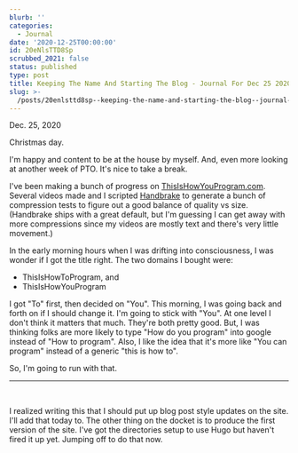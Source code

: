 ```yaml
---
blurb: ''
categories:
  - Journal
date: '2020-12-25T00:00:00'
id: 20eNlsTTD8Sp
scrubbed_2021: false
status: published
type: post
title: Keeping The Name And Starting The Blog - Journal For Dec 25 2020
slug: >-
  /posts/20enlsttd8sp--keeping-the-name-and-starting-the-blog--journal-for-dec-25-2020
---
```


Dec. 25, 2020

Christmas day. 

I'm happy and content to be at the house by myself. And, even more looking at another week of PTO. It's nice to take a break.

I've been making a bunch of progress on [ThisIsHowYouProgram.com](http://thisishowyouprogram.com). Several videos made and I scripted [Handbrake](https://handbrake.fr) to generate a bunch of compression tests to figure out a good balance of quality vs size. (Handbrake ships with a great default, but I'm guessing I can get away with more compressions since my videos are mostly text and there's very little movement.)

In the early morning hours when I was drifting into consciousness, I was wonder if I got the title right. The two domains I bought were:

- ThisIsHowToProgram, and
- ThisIsHowYouProgram

I got "To" first, then decided on "You". This morning, I was going back and forth on if I should change it. I'm going to stick with "You". At one level I don't think it matters that much. They're both pretty good. But, I was thinking folks are more likely to type "How do you program" into google instead of "How to program". Also, I like the idea that it's more like "You can program" instead of a generic "this is how to".

So, I'm going to run with that. 

---


<br /> 

I realized writing this that I should put up blog post style updates on the site. I'll add that today to. The other thing on the docket is to produce the first version of the site. I've got the directories setup to use Hugo but haven't fired it up yet. Jumping off to do that now.
